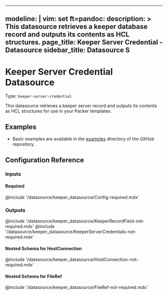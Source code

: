 
---
modeline: |
  vim: set ft=pandoc:
description: >
  This datasource retrieves a keeper database record and outputs its contents as HCL structures.
page_title: Keeper Server Credential - Datasource
sidebar_title: Datasource S
---



# Keeper Server Credential Datasource

Type: `keeper-server-credential`

This datasource retrieves a keeper server record and outputs its contents as HCL structures for use in your Packer templates.

## Examples

- Basic examples are available in the [examples](https://github.com/aidanleuck/packer-plugin-keeper/tree/main/example)
  directory of the GitHub repository.

## Configuration Reference

### Inputs

#### Required

@include '/datasource/keeper_datasource/Config-required.mdx'

### Outputs

@include '/datasource/keeper_datasource/KeeperRecordField-not-required.mdx'
@include '/datasource/keeper_datasource/KeeperServerCredentials-not-required.mdx'

#### Nested Schema for HostConnection

@include '/datasource/keeper_datasource/HostConnection-not-required.mdx'

#### Nested Schema for FileRef

@include '/datasource/keeper_datasource/FileRef-not-required.mdx'